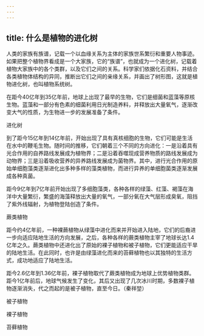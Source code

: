 ```yaml
---
---
---
```

title: 什么是植物的进化树
---




人类的家族有族谱，记载一个以血缘关系为主体的家族世系繁衍和重要人物事迹。如果把整个植物界看成是一个大家族，它的“族谱”，也就成为一个进化树，记载着植物大家族中的各个类群，以及它们之间的关系。科学家们依据化石资料，并结合各类植物体结构的异同，推断出它们之间的亲缘关系，并画出了树形图，这就是植物进化树，也叫植物系统树。

在距今40亿年到35亿年前，地球上出现了最早的生物，它们是细菌和蓝藻等原核生物。蓝藻和一部分有色素的细菌利用日光制造养料，并释放出大量氧气，逐渐改变大气的性质，为生物进一步的发展准备了条件。

进化树



到了距今15亿年到14亿年前，开始出现了具有真核细胞的生物，它们可能是生活在水中的鞭毛生物。随时间的推移，它们朝着三个不同的方向进化：一是沿着具有光合作用的自养路线发展成为植物界；二是沿着吞噬现成营养物质的路线发展成为动物界；三是沿着吸收营养的异养路线发展成为菌物界。其中，进行光合作用的原始单细胞藻类逐渐进化出多种多样的藻类植物，而进行异养的单细胞菌类逐渐发展成各种真菌。

距今9亿年到7亿年前开始出现了多细胞藻类，各种各样的绿藻、红藻、褐藻在海洋中大量繁衍，繁盛的海藻释放出大量的氧气，一部分氧在大气层形成臭氧，阻挡了紫外线辐射，为植物登陆创造了条件。

蕨类植物



距今约4亿年前，一种裸蕨植物从绿藻中进化而来并开始进入陆地，它们的后裔进一步向适应陆地生活的方向发展，之后，各种各样的蕨类植物主宰了地球长达1.4亿年之久。蕨类植物中还进化出了原始的裸子植物和被子植物，它们更能适应干旱的陆地生活。在此同时，也许是由绿藻进化而来的苔藓植物也以其独特的生活方式，成功地适应了陆地生活。

距今2.6亿年到1.36亿年前，裸子植物取代了蕨类植物成为地球上优势植物类群。距今1亿年前后，地球气候发生了变化，其后又出现了几次冰川时期，多数裸子植物逐渐消失，代之而起的是被子植物，直至今日。（秦祥堃）

被子植物



裸子植物



苔藓植物